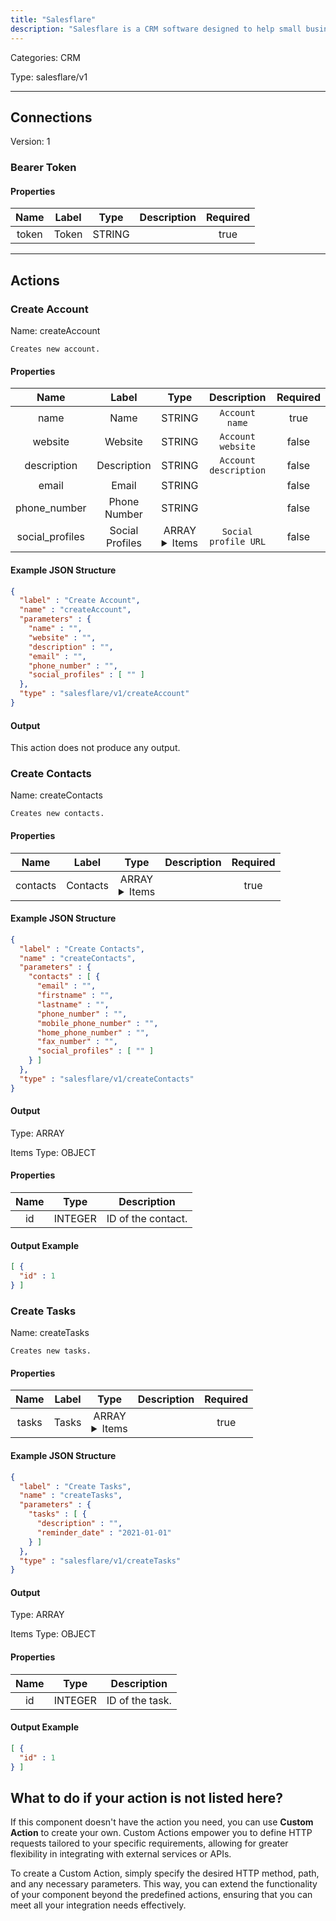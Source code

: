 ```yaml
---
title: "Salesflare"
description: "Salesflare is a CRM software designed to help small businesses and startups manage their customer relationships efficiently."
---
```



Categories: CRM


Type: salesflare/v1

<hr />



## Connections

Version: 1


### Bearer Token

#### Properties

|      Name       |      Label     |     Type     |     Description     | Required |
|:---------------:|:--------------:|:------------:|:-------------------:|:--------:|
| token | Token | STRING |  | true |





<hr />


## Actions


### Create Account
Name: createAccount

`Creates new account.`

#### Properties

|      Name       |      Label     |     Type     |     Description     | Required |
|:---------------:|:--------------:|:------------:|:-------------------:|:--------:|
| name | Name | STRING | `Account name` | true |
| website | Website | STRING | `Account website` | false |
| description | Description | STRING | `Account description` | false |
| email | Email | STRING |  | false |
| phone_number | Phone Number | STRING |  | false |
| social_profiles | Social Profiles | ARRAY <details> <summary> Items </summary> [STRING] </details> | `Social profile URL` | false |

#### Example JSON Structure
```json
{
  "label" : "Create Account",
  "name" : "createAccount",
  "parameters" : {
    "name" : "",
    "website" : "",
    "description" : "",
    "email" : "",
    "phone_number" : "",
    "social_profiles" : [ "" ]
  },
  "type" : "salesflare/v1/createAccount"
}
```

#### Output

This action does not produce any output.




### Create Contacts
Name: createContacts

`Creates new contacts.`

#### Properties

|      Name       |      Label     |     Type     |     Description     | Required |
|:---------------:|:--------------:|:------------:|:-------------------:|:--------:|
| contacts | Contacts | ARRAY <details> <summary> Items </summary> [&#123;STRING\(email), STRING\(firstname), STRING\(lastname), STRING\(phone_number), STRING\(mobile_phone_number), STRING\(home_phone_number), STRING\(fax_number), [STRING]\(social_profiles)&#125;] </details> |  | true |

#### Example JSON Structure
```json
{
  "label" : "Create Contacts",
  "name" : "createContacts",
  "parameters" : {
    "contacts" : [ {
      "email" : "",
      "firstname" : "",
      "lastname" : "",
      "phone_number" : "",
      "mobile_phone_number" : "",
      "home_phone_number" : "",
      "fax_number" : "",
      "social_profiles" : [ "" ]
    } ]
  },
  "type" : "salesflare/v1/createContacts"
}
```

#### Output



Type: ARRAY


Items Type: OBJECT


#### Properties
|     Name     |     Type     |     Description     |
|:------------:|:------------:|:-------------------:|
| id | INTEGER | ID of the contact. |





#### Output Example
```json
[ {
  "id" : 1
} ]
```


### Create Tasks
Name: createTasks

`Creates new tasks.`

#### Properties

|      Name       |      Label     |     Type     |     Description     | Required |
|:---------------:|:--------------:|:------------:|:-------------------:|:--------:|
| tasks | Tasks | ARRAY <details> <summary> Items </summary> [&#123;STRING\(description), DATE\(reminder_date)&#125;] </details> |  | true |

#### Example JSON Structure
```json
{
  "label" : "Create Tasks",
  "name" : "createTasks",
  "parameters" : {
    "tasks" : [ {
      "description" : "",
      "reminder_date" : "2021-01-01"
    } ]
  },
  "type" : "salesflare/v1/createTasks"
}
```

#### Output



Type: ARRAY


Items Type: OBJECT


#### Properties
|     Name     |     Type     |     Description     |
|:------------:|:------------:|:-------------------:|
| id | INTEGER | ID of the task. |





#### Output Example
```json
[ {
  "id" : 1
} ]
```




## What to do if your action is not listed here?

If this component doesn't have the action you need, you can use **Custom Action** to create your own. Custom Actions empower you to define HTTP requests tailored to your specific requirements, allowing for greater flexibility in integrating with external services or APIs.

To create a Custom Action, simply specify the desired HTTP method, path, and any necessary parameters. This way, you can extend the functionality of your component beyond the predefined actions, ensuring that you can meet all your integration needs effectively.


